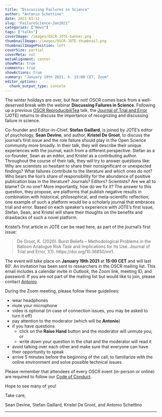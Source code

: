 ```yaml
---
title: "Discussing Failures in Science"
author: "Antonio Schettino"
date: 2021-01-11
slug: "FailureScience-Jan2021"
categories: ["News"]
tags: ["talks"]
coverImage: /images/OSCR-JOTE-banner.png
thumbnailImage: /images/OSCR-JOTE-thumbnail.png
thumbnailImagePosition: left
coverSize: partial
coverMeta: out
metaAlignment: center
showMeta: true
comments: true
showActions: true
summary: "January 19th 2021, h. 15:00 CET, Zoom"
editor_options: 
  chunk_output_type: console
---
```


The winter holidays are over, but fear not! OSCR comes back from a well-deserved break with the webinar **Discussing Failures in Science**. Following up a previous [OSCR ReproducibiliTea](https://www.openscience-rotterdam.com/2020/01/reproducibilitea-feb2020/) talk, the [Journal of Trial and Error](https://www.jtrialerror.com/) (JOTE) returns to discuss the importance of recognizing and discussing failure in science.

Co-founder and Editor-in-Chief, **Stefan Gaillard**, is joined by JOTE’s editor of psychology, **Sean Devine**, and author, **Kristel De Groot**, to discuss the journal’s first issue and the role failure should play in the Open Science community more broadly. In their talk, they will describe their unique experiences with the journal, each from a different perspective: Stefan as a co-founder, Sean as an editor, and Kristel as a contributing author. Throughout the course of their talk, they will try to answer questions like: Why are scientists so hesitant to share their nonsignificant or unexpected findings? What failures contribute to the literature and which ones do not? Who bears the lion’s share of responsibility for the abundance of positive publication bias in the literature? Journals? Editors? Scientists? Are we all to blame? Or no one? More importantly, how do we fix it? The answer to this question, they propose, are platforms that publish negative results in combination with historical, philosophical, and meta-scientific reflection; one example of such a platform would be a scholarly journal that embraces trial and error. Based on each speaker’s experience with JOTE's first issue, Stefan, Sean, and Kristel will share their thoughts on the benefits and drawbacks of such a novel platform. 

Kristel’s first article in JOTE can be read here, as part of the journal’s first issue:

> De Groot, K. (2020). Burst Beliefs – Methodological Problems in the Balloon Analogue Risk Task and Implications for Its Use. Journal of Trial and Error, 1(1). https://doi.org/10.36850/mr1.

The event will take place on **January 19th 2021** at **15:00 CET** and will last 60'. An invitation has been sent to researchers in the OSCR mailing list. This email includes a calendar invite in Outlook, the Zoom link, meeting ID, and password. If you are not part of the mailing list but would like to join, please contact [Antonio](mailto:schettino@eur.nl).

During the Zoom meeting, please follow these guidelines:

* wear headphones
* mute your microphone
* video is optional (in case of connection issues, you may be asked to turn it off)
* pay attention to the moderator (which will be **Antonio**)
* if you have questions
  - click on the **Raise Hand** button and the moderator will unmute you; or
  - write down your question in the chat and the moderator will read it
* avoid talking over each other and make sure that everyone can have their opportunity to speak
* arrive 5 minutes before the beginning of the call, to familiarize with the online environment and solve possible technical issues

Please remember that attendees of every OSCR event (in-person or online) are required to follow our [Code of Conduct](https://www.openscience-rotterdam.com/coc/).

Hope to see many of you!

Take care,

Sean Devine, Stefan Gaillard, Kristel De Groot, and Antonio Schettino

***


